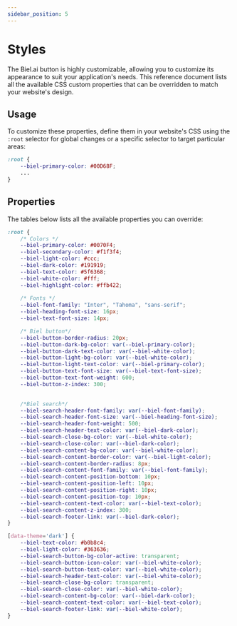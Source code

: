 ```yaml
---
sidebar_position: 5
---
```


# Styles

The Biel.ai button is highly customizable, allowing you to customize its appearance to suit your application's needs.
This reference document lists all the available CSS custom properties that can be overridden to match your website's design.

## Usage

To customize these properties, define them in your website's CSS using the `:root` selector for global changes or a specific selector to target particular areas:

```css
:root {
    --biel-primary-color: #00D68F;
    ...
}
```

## Properties

The tables below lists all the available properties you can override:

```css
:root {
    /* Colors */
    --biel-primary-color: #0070F4;
    --biel-secondary-color: #f1f3f4;
    --biel-light-color: #ccc;
    --biel-dark-color: #191919;
    --biel-text-color: #5f6368;
    --biel-white-color: #fff;
    --biel-highlight-color: #ffb422;
       
    /* Fonts */
    --biel-font-family: "Inter", "Tahoma", "sans-serif";
    --biel-heading-font-size: 16px;
    --biel-text-font-size: 14px;

    /* Biel button*/
    --biel-button-border-radius: 20px;
    --biel-button-dark-bg-color: var(--biel-primary-color);
    --biel-button-dark-text-color: var(--biel-white-color);
    --biel-button-light-bg-color: var(--biel-white-color);
    --biel-button-light-text-color: var(--biel-primary-color);
    --biel-button-text-font-size: var(--biel-text-font-size);
    --biel-button-text-font-weight: 600;
    --biel-button-z-index: 300;

    
    /*Biel search*/
    --biel-search-header-font-family: var(--biel-font-family);
    --biel-search-header-font-size: var(--biel-heading-font-size);
    --biel-search-header-font-weight: 500;
    --biel-search-header-text-color: var(--biel-dark-color);
    --biel-search-close-bg-color: var(--biel-white-color);
    --biel-search-close-color: var(--biel-dark-color);
    --biel-search-content-bg-color: var(--biel-white-color);
    --biel-search-content-border-color: var(--biel-light-color);
    --biel-search-content-border-radius: 8px;
    --biel-search-content-font-family: var(--biel-font-family);
    --biel-search-content-position-bottom: 10px;
    --biel-search-content-position-left: 10px;
    --biel-search-content-position-right: 10px;
    --biel-search-content-position-top: 10px;
    --biel-search-content-text-color: var(--biel-text-color);
    --biel-search-content-z-index: 300;
    --biel-search-footer-link: var(--biel-dark-color);
}

[data-theme='dark'] {
    --biel-text-color: #b0b8c4;
    --biel-light-color: #363636;
    --biel-search-button-bg-color-active: transparent;
    --biel-search-button-icon-color: var(--biel-white-color);
    --biel-search-button-text-color: var(--biel-white-color);
    --biel-search-header-text-color: var(--biel-white-color);
    --biel-search-close-bg-color: transparent;
    --biel-search-close-color: var(--biel-white-color);
    --biel-search-content-bg-color: var(--biel-dark-color);
    --biel-search-content-text-color: var(--biel-text-color);
    --biel-search-footer-link: var(--biel-white-color);
}  
```

